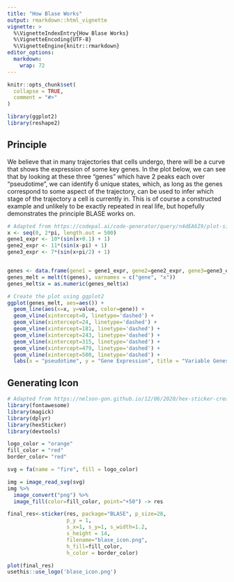 ```yaml
---
title: "How Blase Works"
output: rmarkdown::html_vignette
vignette: >
  %\VignetteIndexEntry{How Blase Works}
  %\VignetteEncoding{UTF-8}
  %\VignetteEngine{knitr::rmarkdown}
editor_options: 
  markdown: 
    wrap: 72
---
```


```r
knitr::opts_chunk$set(
  collapse = TRUE,
  comment = "#>"
)
```

```r
library(ggplot2)
library(reshape2)
```

## Principle

We believe that in many trajectories that cells undergo, there will be a curve that shows the expression of some key genes. In the plot below, we can see that by looking at these three "genes" which have 2 peaks each over "pseudotime", we can identify 6 unique states, which, as long as the genes correspond to some aspect of the trajectory, can be used to infer which stage of the trajectory a cell is currently in. This is of course a constructed example and unlikely to be exactly repeated in real life, but hopefully demonstrates the principle BLASE works on.

```r
# Adapted from https://codepal.ai/code-generator/query/n4dEA6I9/plot-sine-wave-ggplot2-r
x <- seq(0, 2*pi, length.out = 500)
gene1_expr <- 10*(sin(x+0.1) + 1)
gene2_expr <- 11*(sin(x-pi) + 1)
gene3_expr <- 7*(sin(x+pi/2) + 1)


genes <- data.frame(gene1 = gene1_expr, gene2=gene2_expr, gene3=gene3_expr)
genes_melt = melt(t(genes), varnames = c("gene", "x"))
genes_melt$x = as.numeric(genes_melt$x)

# Create the plot using ggplot2
ggplot(genes_melt, aes=aes()) +
  geom_line(aes(x=x, y=value, color=gene)) +
  geom_vline(xintercept=0, linetype='dashed') +
  geom_vline(xintercept=24, linetype='dashed') +
  geom_vline(xintercept=181, linetype='dashed') +
  geom_vline(xintercept=243, linetype='dashed') +
  geom_vline(xintercept=315, linetype='dashed') +
  geom_vline(xintercept=479, linetype='dashed') +
  geom_vline(xintercept=500, linetype='dashed') +
  labs(x = "pseudotime", y = "Gene Expression", title = "Variable Genes Over Pseudotime")
```

## Generating Icon
```r
# Adapted from https://nelson-gon.github.io/12/06/2020/hex-sticker-creation-r/
library(fontawesome)
library(magick)
library(dplyr)
library(hexSticker)
library(devtools)

logo_color = "orange"
fill_color = "red"
border_color= "red"

svg = fa(name = "fire", fill = logo_color)

img = image_read_svg(svg)
img %>% 
  image_convert("png") %>% 
  image_fill(color=fill_color, point="+50") -> res

final_res<-sticker(res, package="BLASE", p_size=28,
                   p_y = 1,
                   s_x=1, s_y=1, s_width=1.2,
                   s_height = 14,
                   filename="blase_icon.png",
                   h_fill=fill_color,
                   h_color = border_color)

plot(final_res)
usethis::use_logo('blase_icon.png')
```